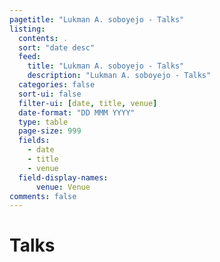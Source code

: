 ```yaml
---
pagetitle: "Lukman A. soboyejo - Talks"
listing:
  contents: .
  sort: "date desc"
  feed:
    title: "Lukman A. soboyejo - Talks"
    description: "Lukman A. soboyejo - Talks"
  categories: false
  sort-ui: false
  filter-ui: [date, title, venue]
  date-format: "DD MMM YYYY"
  type: table
  page-size: 999
  fields:
    - date
    - title
    - venue
  field-display-names:
      venue: Venue
comments: false
---
```


# Talks
